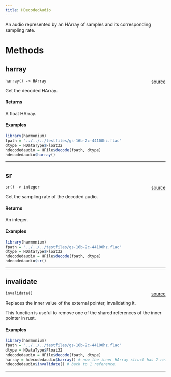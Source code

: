 ```yaml
---
title: HDecodedAudio
---
```


An audio represented by an HArray of samples and its corresponding sampling rate.

# Methods

## harray

`harray() -> HArray`<span style="float: right;"> [source](https://github.com/daniellga/harmonium/tree/master/r-harmonium/src/rust/src/hfile.rs#L62) </span> \

Get the decoded HArray.

#### Returns

A float HArray.

#### Examples

```r
library(harmonium)
fpath = "../../../testfiles/gs-16b-2c-44100hz.flac"
dtype = HDataType$Float32
hdecodedaudio = HFile$decode(fpath, dtype)
hdecodedaudio$harray()
```

_________

## sr

`sr() -> integer`<span style="float: right;"> [source](https://github.com/daniellga/harmonium/tree/master/r-harmonium/src/rust/src/hfile.rs#L88) </span> \

Get the sampling rate of the decoded audio.

#### Returns

An integer.

#### Examples

```r
library(harmonium)
fpath = "../../../testfiles/gs-16b-2c-44100hz.flac"
dtype = HDataType$Float32
hdecodedaudio = HFile$decode(fpath, dtype)
hdecodedaudio$sr()
```

_________

## invalidate

`invalidate()`<span style="float: right;"> [source](https://github.com/daniellga/harmonium/tree/master/r-harmonium/src/rust/src/hfile.rs#L119) </span> \

Replaces the inner value of the external pointer, invalidating it.

This function is useful to remove one of the shared references of the inner pointer in rust.

#### Examples

```r
library(harmonium)
fpath = "../../../testfiles/gs-16b-2c-44100hz.flac"
dtype = HDataType$Float32
hdecodedaudio = HFile$decode(fpath, dtype)
harray = hdecodedaudio$harray() # now the inner HArray struct has 2 references.
hdecodedaudio$invalidate() # back to 1 reference.
```

_________
